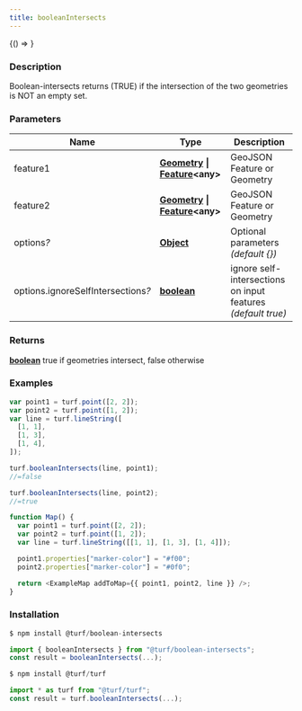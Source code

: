 ```yaml
---
title: booleanIntersects
---
```



<!-- Expose turf as global var for experimenting in the browser console -->

<BrowserOnly>{() => <WindowTurfGlobal turf={turf} />}</BrowserOnly>

### Description

Boolean-intersects returns (TRUE) if the intersection of the two geometries is NOT an empty set.

### Parameters

| Name                                    | Type                                                                                                                                 | Description                                                  |
| --------------------------------------- | ------------------------------------------------------------------------------------------------------------------------------------ | ------------------------------------------------------------ |
| feature1                                | **[Geometry](https://tools.ietf.org/html/rfc7946#section-3.1) \| [Feature](https://tools.ietf.org/html/rfc7946#section-3.2)\<any\>** | GeoJSON Feature or Geometry                                  |
| feature2                                | **[Geometry](https://tools.ietf.org/html/rfc7946#section-3.1) \| [Feature](https://tools.ietf.org/html/rfc7946#section-3.2)\<any\>** | GeoJSON Feature or Geometry                                  |
| options<i>?</i>                         | **[Object](https://developer.mozilla.org/docs/Web/JavaScript/Reference/Global_Objects/Object)**                                      | Optional parameters _(default \{\})_                         |
| options.ignoreSelfIntersections<i>?</i> | **[boolean](https://developer.mozilla.org/docs/Web/JavaScript/Reference/Global_Objects/Boolean)**                                    | ignore self-intersections on input features _(default true)_ |

### Returns

**[boolean](https://developer.mozilla.org/docs/Web/JavaScript/Reference/Global_Objects/Boolean)** true if geometries intersect, false otherwise

### Examples

```javascript
var point1 = turf.point([2, 2]);
var point2 = turf.point([1, 2]);
var line = turf.lineString([
  [1, 1],
  [1, 3],
  [1, 4],
]);

turf.booleanIntersects(line, point1);
//=false

turf.booleanIntersects(line, point2);
//=true
```

```javascript live
function Map() {
  var point1 = turf.point([2, 2]);
  var point2 = turf.point([1, 2]);
  var line = turf.lineString([[1, 1], [1, 3], [1, 4]]);

  point1.properties["marker-color"] = "#f00";
  point2.properties["marker-color"] = "#0f0";

  return <ExampleMap addToMap={{ point1, point2, line }} />;
}
```

### Installation

```javascript
$ npm install @turf/boolean-intersects

import { booleanIntersects } from "@turf/boolean-intersects";
const result = booleanIntersects(...);
```

```javascript
$ npm install @turf/turf

import * as turf from "@turf/turf";
const result = turf.booleanIntersects(...);
```
